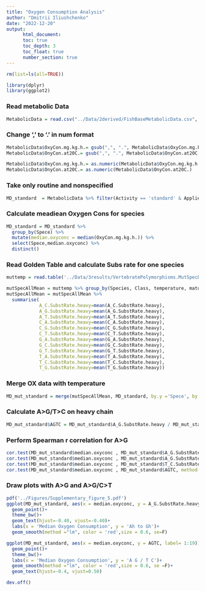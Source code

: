 ```yaml
---
title: "Oxygen Consumption Analysis"
author: "Dmitrii Iliushchenko"
date: "2022-12-20"
output:
      html_document:
      toc: true
      toc_depth: 3
      toc_float: true
      number_section: true
---
```


```r
rm(list=ls(all=TRUE))

library(dplyr)
library(ggplot2)
```

### Read metabolic Data
```r
MetabolicData = read.csv("../Data/2derived/FishBaseMetabolicData.csv", sep = ";")
```

### Change ',' to '.' in num format

```r
MetabolicData$OxyCon.mg.kg.h.= gsub(",", ".", MetabolicData$OxyCon.mg.kg.h.)
MetabolicData$OnyCon.at20C.= gsub(",", ".", MetabolicData$OnyCon.at20C.)

MetabolicData$OxyCon.mg.kg.h.= as.numeric(MetabolicData$OxyCon.mg.kg.h.)
MetabolicData$OnyCon.at20C.= as.numeric(MetabolicData$OnyCon.at20C.)
```

### Take only routine and nonspecified

```r
MD_standard  = MetabolicData %>% filter(Activity == 'standard' & Applied_stress == 'none_specified')
```

### Calculate meadiean Oxygen Cons for species
```r
MD_standard = MD_standard %>% 
  group_by(Spece) %>% 
  mutate(median.oxyconc = median(OxyCon.mg.kg.h.)) %>% 
  select(Spece,median.oxyconc) %>% 
  distinct()
```

### Read Golden Table and calculate Subs rate for one species
```r
muttemp = read.table('../Data/3results/VertebratePolymorphisms.MutSpecData.txt', header = T)

mutSpecAllMean = muttemp %>% group_by(Species, Class, temperature, matur_tm); 
mutSpecAllMean = mutSpecAllMean %>% 
  summarise(
            A_C.SubstRate.heavy=mean(A_C.SubstRate.heavy), 
            A_G.SubstRate.heavy=mean(A_G.SubstRate.heavy), 
            A_T.SubstRate.heavy=mean(A_T.SubstRate.heavy), 
            C_A.SubstRate.heavy=mean(C_A.SubstRate.heavy), 
            C_G.SubstRate.heavy=mean(C_G.SubstRate.heavy), 
            C_T.SubstRate.heavy=mean(C_T.SubstRate.heavy), 
            G_A.SubstRate.heavy=mean(G_A.SubstRate.heavy), 
            G_C.SubstRate.heavy=mean(G_C.SubstRate.heavy), 
            G_T.SubstRate.heavy=mean(G_T.SubstRate.heavy), 
            T_A.SubstRate.heavy=mean(T_A.SubstRate.heavy), 
            T_C.SubstRate.heavy=mean(T_C.SubstRate.heavy), 
            T_G.SubstRate.heavy=mean(T_G.SubstRate.heavy))
```

### Merge OX data with temperature
```r
MD_mut_standard = merge(mutSpecAllMean, MD_standard, by.y ='Spece', by.x ='Species')
```

### Calculate A>G/T>C on heavy chain
```r
MD_mut_standard$AGTC = MD_mut_standard$A_G.SubstRate.heavy / MD_mut_standard$T_C.SubstRate.heavy
```

### Perform Spearman r correlation for A>G
```r
cor.test(MD_mut_standard$median.oxyconc , MD_mut_standard$A_G.SubstRate.heavy, method = 'spearman') ### p = 0.0602
cor.test(MD_mut_standard$median.oxyconc , MD_mut_standard$A_G.SubstRate.heavy, method = 'pearson') ### p = 0.0602
cor.test(MD_mut_standard$median.oxyconc , MD_mut_standard$T_C.SubstRate.heavy, method = 'spearman') ### p = 0.04211 r 0.47
cor.test(MD_mut_standard$median.oxyconc , MD_mut_standard$AGTC, method = 'spearman') ### p = 0.23
```

### Draw plots with A>G and A>G/C>T

```r
pdf('../Figures/Supplementary_figure_5.pdf')
ggplot(MD_mut_standard, aes(x = median.oxyconc, y = A_G.SubstRate.heavy, label = 1:19))+
  geom_point()+
  theme_bw()+
  geom_text(hjust=-0.40, vjust=-0.40)+
  labs(x = 'Median Oxygen Consumption', y = 'Ah to Gh')+
  geom_smooth(method ="lm", color = 'red',size = 0.6, se=F)

ggplot(MD_mut_standard, aes(x = median.oxyconc, y = AGTC, label= 1:19))+
  geom_point()+
  theme_bw()+
  labs(x = 'Median Oxygen Consumption', y = 'A G / T C')+
  geom_smooth(method ="lm", color = 'red',size = 0.6, se =F)+
  geom_text(hjust=-0.4, vjust=0.50)

dev.off()
```



